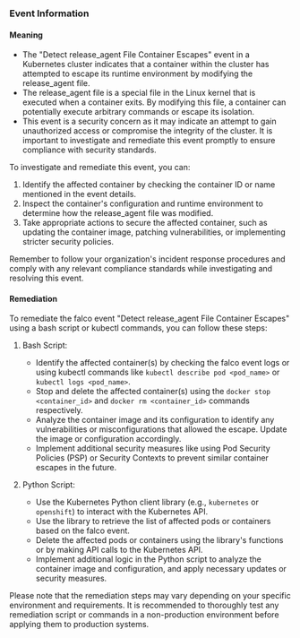 
### Event Information

#### Meaning

- The "Detect release_agent File Container Escapes" event in a Kubernetes cluster indicates that a container within the cluster has attempted to escape its runtime environment by modifying the release_agent file.
- The release_agent file is a special file in the Linux kernel that is executed when a container exits. By modifying this file, a container can potentially execute arbitrary commands or escape its isolation.
- This event is a security concern as it may indicate an attempt to gain unauthorized access or compromise the integrity of the cluster. It is important to investigate and remediate this event promptly to ensure compliance with security standards.

To investigate and remediate this event, you can:
1. Identify the affected container by checking the container ID or name mentioned in the event details.
2. Inspect the container's configuration and runtime environment to determine how the release_agent file was modified.
3. Take appropriate actions to secure the affected container, such as updating the container image, patching vulnerabilities, or implementing stricter security policies.

Remember to follow your organization's incident response procedures and comply with any relevant compliance standards while investigating and resolving this event.

#### Remediation

To remediate the falco event "Detect release_agent File Container Escapes" using a bash script or kubectl commands, you can follow these steps:

1. Bash Script:
   - Identify the affected container(s) by checking the falco event logs or using kubectl commands like `kubectl describe pod <pod_name>` or `kubectl logs <pod_name>`.
   - Stop and delete the affected container(s) using the `docker stop <container_id>` and `docker rm <container_id>` commands respectively.
   - Analyze the container image and its configuration to identify any vulnerabilities or misconfigurations that allowed the escape. Update the image or configuration accordingly.
   - Implement additional security measures like using Pod Security Policies (PSP) or Security Contexts to prevent similar container escapes in the future.

2. Python Script:
   - Use the Kubernetes Python client library (e.g., `kubernetes` or `openshift`) to interact with the Kubernetes API.
   - Use the library to retrieve the list of affected pods or containers based on the falco event.
   - Delete the affected pods or containers using the library's functions or by making API calls to the Kubernetes API.
   - Implement additional logic in the Python script to analyze the container image and configuration, and apply necessary updates or security measures.

Please note that the remediation steps may vary depending on your specific environment and requirements. It is recommended to thoroughly test any remediation script or commands in a non-production environment before applying them to production systems.

